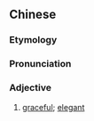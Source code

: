 {{also|飘逸}}
==Chinese==
{{zh-forms|s=飘逸}}

===Etymology===
{{rfe|lang=zh}}

===Pronunciation===
{{zh-pron
|m=piāoyì
|c=piu1 jat6
|cat=a
}}

===Adjective===
{{zh-adj}}

# [[graceful]]; [[elegant]]